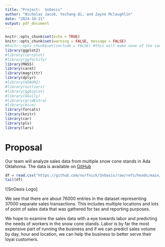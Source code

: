 ```yaml
---
title: "Project:  SnOasis"
author: "Nicholas Jacob, Yechang Qi, and Zayne Mclaughlin"
date: "2024-10-21"
output: pdf_document
---
```


```r
knitr::opts_chunk$set(echo = TRUE)
knitr::opts_chunk$set(warning = FALSE, message = FALSE)
#knitr::opts_chunk$set(include = FALSE) #this will make none of the code appear unless we ask it to.
library(ggplot2)
#library(corrplot)
#library(ggfortify)
library(MASS)
library(caret)
library(magrittr)
library(dplyr)
#library(HSAUR2)
#library(outliers)
#library(ggbiplot)
#library(GGally)
#library(gridExtra)
#library(mice)
library(forcats)
library(knitr)
library(car)
library(pls)
library(lars)
```
# Proposal

Our team will analyze sales data from multiple snow cone stands in Ada Oklahoma.  The data is available on [GitHub](https://github.com/nurfnick/SnOasis/refs/heads/main/snoasisData.csv)
```r
df = read.csv("https://github.com/nurfnick/SnOasis/raw/refs/heads/main/snoasisData.csv")
tail(df)
```
![SnOasis Logo]

We see that there are about 76000 entries in the dataset representing 37000 separate sales transactions.  This includes multiple locations and lots of point of sales data that was gathered for tax and reporting purposes.  

We hope to examine the sales data with a eye towards labor and predicting the needs of workers in the snow cone stands.  Labor is by far the most expensive part of running the business and if we can predict sales volume by day, hour and location, we can help the business to better serve their loyal customers.
